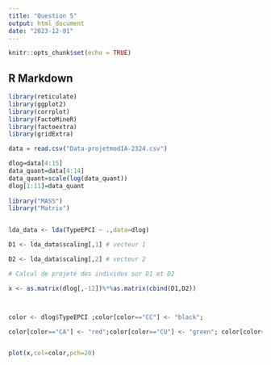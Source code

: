```yaml
---
title: "Question 5"
output: html_document
date: "2023-12-01"
---
```


```r
knitr::opts_chunk$set(echo = TRUE)
```

## R Markdown


```r

library(reticulate)
library(ggplot2)
library(corrplot)
library(FactoMineR)
library(factoextra)
library(gridExtra)

data = read.csv("Data-projetmodIA-2324.csv")

```

```r
dlog=data[4:15]
data_quant=data[4:14]
data_quant=scale(log(data_quant))
dlog[1:11]=data_quant
  
library("MASS")
library("Matrix")


lda_data <- lda(TypeEPCI ~ .,data=dlog)

D1 <- lda_data$scaling[,1] # vecteur 1

D2 <- lda_data$scaling[,2] # vecteur 2

# Calcul de projeté des individus sur D1 et D2

x <- as.matrix(dlog[,-12])%*%as.matrix(cbind(D1,D2))



color <- dlog$TypeEPCI ;color[color=="CC"] <- "black";

color[color=="CA"] <- "red";color[color=="CU"] <- "green"; color[color=="Metropole"] <- "blue"


plot(x,col=color,pch=20)
```

